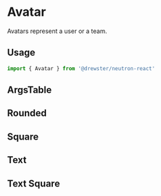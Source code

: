 
<Meta title="Components/Avatar" />

# Avatar

Avatars represent a user or a team.

## Usage

```js
import { Avatar } from '@drewster/neutron-react'
```

## ArgsTable

<ArgsTable of={Avatar} />

## Rounded

<Canvas>
  <Story name="rounded">
    <Avatar src="https://zeit.co/api/www/avatar/?u=evilrabbit&s=160s" />
  </Story>
</Canvas>

## Square

<Canvas>
  <Story name="square">
    <Avatar
      src="https://zeit.co/api/www/avatar/?u=evilrabbit&s=160s"
      isSquare
    />
  </Story>
</Canvas>

## Text

<Canvas>
  <Story name="text rounded">
    <Avatar
      text="AU"
    />
  </Story>
</Canvas>

## Text Square

<Canvas>
  <Story name="text square">
    <Avatar
      text="AU"
      isSquare
    />
  </Story>
</Canvas>


